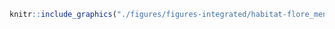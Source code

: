 <!-- #### Habitats - Espèces floristiques menacées {-} -->


<!-- -------------------------------------------------- -->

```r
knitr::include_graphics("./figures/figures-integrated/habitat-flore_menacee.png")
```

<br>
